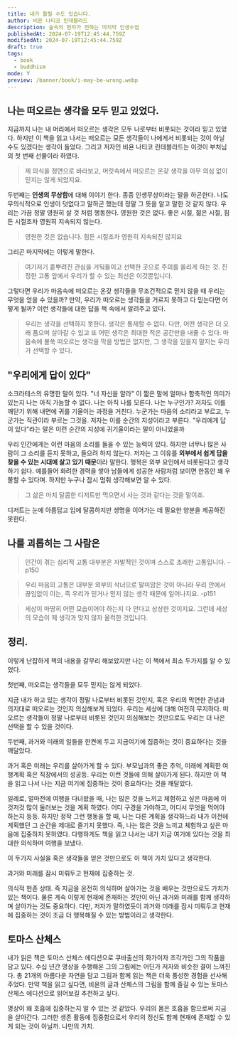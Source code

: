```yaml
---
title: 내가 틀릴 수도 있습니다.
author: 비욘 나티코 린데블라드
description: 숲속의 현자가 전하는 마지막 인생수업
publishedAt: 2024-07-19T12:45:44.759Z
modifiedAt: 2024-07-19T12:45:44.759Z
draft: true
tags:
  - book
  - buddhism
mode: Y
preview: /banner/book/i-may-be-wrong.webp
---
```


## 나는 떠오르는 생각을 모두 믿고 있었다.

지금까지 나는 내 머리에서 떠오르는 생각은 모두 나로부터 비롯되는 것이라 믿고 있었다. 하지만 이 책을 읽고 나서는 떠오르는 모든 생각들이 나에게서 비롯되는 것이 아닐 수도 있겠다는 생각이 들었다.
그리고 저자인 비욘 나티코 린데블라드는 이것이 부처님의 첫 번째 선물이라 하였다.

> 제 의식을 정면으로 바라보고, 머릿속에서 떠오르는 온갖 생각을 아무 의심 없이
> 믿지는 않게 되었지요.

두번째는 **인생의 무상함**에 대해 이야기 한다. 종종 인생무상이라는 말을 하곤한다. 나도 무의식적으로 인생이 덧없다고 말하곤 했는데 정말 그 뜻을 알고 말한 것 같지 않다.
우리는 가끔 정말 영원히 살 것 처럼 행동한다. 영원한 것은 없다. 좋은 시절, 젊은 시절, 힘든 시절조차 영원히 지속되지 않는다.

> 영원한 것은 없습니다. 힘든 시절조차 영원히 지속되진 않지요

그리곤 마지막에는 이렇게 말한다.

> 여기저기 흩뿌려진 관심을 거둬들이고 선택한 곳으로 주의를 쏠리게 하는 것.
> 진정한 고통 앞에서 우리가 할 수 있는 최선은 이것뿐입니다.

그렇다면 우리가 마음속에 떠오르는 온갖 생각들을 무조건적으로 믿지 않을 때 우리는 무엇을 얻을 수 있을까?
만약, 우리가 떠오르는 생각들을 거르지 못하고 다 믿는다면 어떻게 될까? 이런 생각들에 대한 답을 책 속에서 알려주고 있다.

> 우리는 생각을 선택하지 못한다. 생각은 통제할 수 없다.
> 다만, 어떤 생각은 더 오래 품으며 살아갈 수 있고
> 또 어떤 생각은 최대한 작은 공간만을 내줄 수 있다.
> 마음속에 불쑥 떠오르는 생각을 막을 방법은 없지만, 그 생각을 믿을지 말지는 우리가 선택할 수 있다.

## "우리에게 답이 있다"

소크라테스의 유명한 말이 있다. "너 자신을 알라" 이 짧은 말에 얼마나 함축적인 의미가 있는지 나는 아직 가늠할 수 없다.
나는 아직 나를 모른다. 나는 누구인가? 저자도 이를 깨닫기 위해 내면에 귀를 기울이는 과정을 거친다. 누군가는 마음의 소리라고 부르고, 누군가는 직관이라 부르는 그것을.
저자는 이를 순간의 지성이라고 부른다. "우리에게 답이 있다"라는 말은 이런 순간의 지성에 귀기울이라는 말이 아니었을까

우리 인간에게는 이런 마음의 소리를 들을 수 있는 능력이 있다.
하지만 너무나 많은 사람이 그 소리를 듣지 못하고, 들으려 하지 않는다.
저자는 그 이유를 **외부에서 쉽게 답을 찾을 수 있는 시대에 살고 있기 때문**이라 말한다.
행복은 외부 요인에서 비롯된다고 생각하기 쉽다. 예를들어 화려한 경력을 쌓아 남들에게 성공한 사람처럼 보이면 한동안 꽤 우쭐할 수 있다며.
하지만 누구나 잠시 멈춰 생각해보면 알 수 있다.

> 그 삶은 마치 달콤한 디저트만 먹으면서 사는 것과 같다는 것을 말이죠.

디저트는 눈에 아름답고 입에 달콤하지만 생명을 이어가는 데 필요한 양분을 제공하진 못한다.

## 나를 괴롭히는 그 사람은

> 인간이 겪는 심리적 고통 대부분은 자발적인 것이며 스스로 초래한 고통입니다. -p150

> 우리 마음의 고통은 대부분 외부의 삭너으로 말미암은 것이 아니라 우리 안에서 끊임없이 이는, 즉 우리가 믿거나 믿지 않는 생각 때문에 일어나지요. -p151

> 세상이 마땅히 어떤 모습이어야 하는지 다 안다고 상상한 것이지요. 그런데 세상의 모습이 제 생각과 맞지 않자 울컥한 것입니다.

## 정리.

이렇게 난잡하게 책의 내용을 갈무리 해보았지만 나는 이 책에서 최소 두가지를 알 수 있었다.

첫번째, 떠오르는 생각들을 모두 믿지는 않게 되었다.

지금 내가 하고 있는 생각이 정말 나로부터 비롯된 것인지, 혹은 우리의 막연한 관념과 의지대로 떠오르는 것인지 의심해보게 되었다.
우리는 세상에 대해 여전히 무지하다. 떠오르는 생각들이 정말 나로부터 비롯된 것인지 의심해보는 것만으로도 우리는 더 나은 선택을 할 수 있을 것이다.

두번째, 과거와 미래의 일들을 한켠에 두고 지금여기에 집중하는 것이 중요하다는 것을 깨달았다.

과거 혹은 미래는 우리를 살아가게 할 수 있다. 부모님과의 좋은 추억, 미래에 계획한 여행계획 혹은 직장에서의 성공등. 우리는 이런 것들에 의해 살아가게 된다.
하지만 이 책을 읽고 나서 나는 지금 여기에 집중하는 것이 중요하다는 것을 깨달았다.

일례로, 얼마전에 여행을 다녀왔을 때, 나는 많은 것을 느끼고 체험하고 싶은 마음에 이것저것 많이 둘러보는 것을 계획 하였다.
어디 구경을 가야하고, 어디서 무엇을 먹어야 하는지 등등. 하지만 정작 그런 행동을 할 때, 나는 다른 계획을 생각하느라 내가 이전에 계획했던 그 순간을 제대로 즐기지 못했다.
즉, 나는 많은 것을 느끼고 체험하고 싶은 마음에 집중하지 못하였다. 다행하게도 책을 읽고 나서는 내가 지금 여기에 있다는 것을 최대한 의식하며 여행을 보냈다.

이 두가지 사실을 혹은 생각들을 얻은 것만으로도 이 책이 가치 있다고 생각한다.

과거와 미래를 잠시 미뤄두고 현재에 집중하는 것.

의식적 현존 상태. 즉 지금을 온전히 의식하며 살아가는 것을 배우는 것만으로도 가치가 있는 책이다.
물론 계속 이렇게 현재에 존재하는 것만이 아닌 과거와 미래를 함께 생각하며 살아가는 것도 중요하다.
다만, 저자가 말하였듯이 과거와 미래를 잠시 미뤄두고 현재에 집중하는 것이 조금 더 행복해질 수 있는 방법이라고 생각한다.

## 토마스 산체스

내가 읽은 책은 토마스 산체스 에디션으로 쿠바출신의 화가이자 조각가인 그의 작품을 담고 있다. 수십 년간 명상을 수행해온 그의 그림에는 어딘가 저자와 비슷한 결이 느껴진다.
총 21개의 아름다운 자연을 담고 그림과 함께 읽는 책은 더욱 풍성한 경험을 선사해주었다. 만약 책을 읽고 싶다면, 비욘의 글과 산체스의 그림을 함께 즐길 수 있는 토마스 산체스 에디션으로 읽어보길 추천하고 싶다.

명상이 왜 호흡에 집중하는지 알 수 있는 것 같았다.
우리의 몸은 호흡을 함으로써 지금을 살아간다. 그러한 생존 활동에 집중함으로서 우리의 정신도 함께 현재에 존재할 수 있게 되는 것이 아닐까.
나만의 가치.
